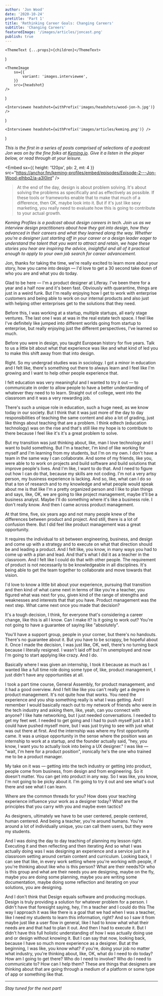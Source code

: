 ```yaml
---
author: 'Jon Wood'
date: '2020-10-24'
pretitle: 'Part 1'
title: 'Rethinking Career Goals: Changing Careers'
subtitle: 'Changing Careers'
featuredImage: '/images/articles/joncast.png'
publish: true
---
```



	<ThemeText {...props}>{children}</ThemeText>
)

	<ThemeImage
		sx={{
			variant: 'images.interviewee',
		}}
		src={headshot}
	/>
)

	<Interviewee headshot={withPrefix('images/headshots/wood-jon-h.jpg')} />
)

	<Interviewee headshot={withPrefix('images/articles/keming.png')} />
)

_This is the first in a series of posts comprised of selections of a podcast Jon was on by the fine folks at [Keming.io](https://www.keming.io/profiles/). Give it a listen in the player below, or read through at your leisure._

<Embed
	sx={{ height: '120px', pb: 2, mt: 4 }}
	src="https://anchor.fm/keming-profiles/embed/episodes/Episode-2---Jon-Wood-elhbq2/a-a3l0int"
/>

> At the end of the day, design is about problem solving. It's about solving the problems as specifically and as effectively as possible. If these tools or frameworks enable that to make that much of a difference, then OK, maybe look into it. But if it's just like sexy marketing, you really need to evaluate how this is going to contribute to your actual growth.

<Keming />

_Keming Profiles is a podcast about design careers in tech. Join us as we interview design practitioners about how they got into design, how they advanced in their careers and what they learned along the way. Whether you're a designer just starting off in your career or a design leader eager to understand the talent that you want to attract and retain, we hope these stories you hear are inspiring the advice, insightful and all of it practical enough to apply to your own job search for career advancement._

Jon, thanks for taking the time, we're really excited to learn more about your story, how you came into design — I'd love to get a 30 second take down of who you are and what you do today.

<Jon />

Glad to be here — I'm a product designer at Liferay. I've been there for a year and a half now and it's been fast. Obviously with quarantine, things are just in a weird funk. But I'm really enjoying how I get to work with enterprise customers and being able to work on our internal products and also just with helping other enterprises get to the solutions that they need.

Before this, I was working at a startup, multiple startups, all early stage ventures. The last one I was at was in the real estate tech space. I feel like I've definitely like jumped into different worlds going from startup to enterprise, but really enjoying just the different perspectives, I've learned so much.

<Keming />

Before you were in design, you taught European history for five years. Talk to us a little bit about what that experience was like and what kind of led you to make this shift away from that into design.

<Jon />

Right. So my undergrad studies was in sociology. I got a minor in education and I felt like, there's something out there to always learn and I feel like I'm growing and I want to help other people experience that. 

I felt education was very meaningful and I wanted to try it out — to communicate in order to allow people to have a better understanding of whatever they need to to learn. Straight out of college, went into the classroom and it was a very rewarding job. 

There's such a unique role in education, such a huge need, as we know today in our society. But I think that it was just more of the day to day responsibilities of teaching the same content and also a lot of grading, just like things about teaching that are a problem. I think edtech (education technology) was on the rise and that's still like my hope is to contribute to there because I feel like it's it's a great problem to solve.

But my transition was just thinking about, like, man I love technology and I want to build something. But I'm a teacher, I'm kind of like working for myself and I'm learning from my students, but I'm on my own. I don't have a team in the same way I can collaborate. And some of my friends, like you, were able to to work on projects and build software and build solutions that improve people's lives. And I'm like, I want to do that. And I need to figure out how I can do that, because my skills are not coding. I'm not a very artsy person, my business experience is lacking. And so, like, what can I do so that a ton of research and to my knowledge and what people would speak about me is that like I'm a pretty organized person and I like to plan things and says, like, OK, we are going to like project management, maybe it'll be a business analyst. Maybe I'll do something where it's like a business role. I don't really know. And then I came across product management. 

At that time, five, six years ago and not many people knew of the differences between product and project. And still, there is a lot of confusion there. But I did feel like product management was a great opportunity. 

It requires the individual to sit between engineering, business, and design and come up with a strategy and to execute on what that direction should be and leading a product. And I felt like, you know, in many ways you had to come up with a plan and lead. And that's what I did it as a teacher in the classroom. And I felt like I could do that with other people. The requirement of product is not necessarily to be knowledgeable in all disciplines. It's being able to get the team together to collaborate and move towards that vision.

<Keming />

I'd love to know a little bit about your experience, pursuing that transition and then kind of what came next in terms of like you're a teacher, you figured what was next for you, given kind of the range of strengths and weaknesses and interests that that you have. Product management was the next step. What came next once you made that decision?

<Jon />

It's a tough decision, I think, for everyone that's considering a career change, like this is all I know. Can I make it? Is it going to work out? You're not going to have a guarantee of saying like "absolutely".

You'll have a support group, people in your corner, but there's no handouts. There's no guarantee about it. But you have to be scrappy, be hopeful about it. Once I made the decision, I was just like, OK, well, there's no turning back because I literally resigned. I wasn't laid off but I'm unemployed and now I'm going to start applying like crazy. And I do. 

Basically where I was given an internship, I took it because as much as I wanted like a full time role doing some type of, like, product management, I just didn't have any opportunities at all.

I took a part time course, General Assembly, for product management, and it had a good overview. And I felt like like you can't really get a degree in product management. It's not quite how that works. You need the experience and you ship something really is what I was getting. And I remember I would basically reach out to my network of friends who were in the tech industry and asking them, like, yeah, can you connect with anyone? I like hate networking, but I just needed conversations. I needed to get my feet wet. I needed to get going and I had to push myself just a bit. I could have pushed myself more, but I was just trying to see with just what was out there at first. And the internship was where my first opportunity came. It was a unique opportunity in the sense where the position was an internship to work at a startup, and the founder actually said, "hey, you know, I want you to actually look into being a UX designer." I was like — "wait, I'm here for a product position", ironically he's the one who trained me to be a product manager.

My take on it was — getting into the tech industry or getting into product,  people come from business, from design and from engineering. So it doesn't matter. You can get into product in any way. So I was like, you know, I'm not going to be picky about it. I'm going to try it out and see what's out there and see what I can learn.

<Keming />

Where are the common threads for you? How does your teaching experience influence your work as a designer today? What are the principles that you carry with you and maybe even tactics?

<Jon />

As designers, ultimately we have to be user centered, people centered, human centered. And being a teacher, you're around humans. You're around a lot of individually unique, you can call them users, but they were my students.

And I was doing the day to day teaching of planning my lesson right. Executing it and then reflecting and then iterating And so what I was actually doing was I was designing an experience and a service just in a classroom setting around certain content and curriculum. Looking back, I can see that like, in every work setting where you're working with people, if you're thinking about like who is this person? What are their needs?Or who is this group and what are their needs you are designing, maybe on the fly, maybe you are doing some planning, maybe you are writing some documentation, maybe doing some reflection and iterating on your solutions, you are designing.

And I don't think that Design equals software and producing mockups. Design is truly providing a solution for whatever problem for a person. I didn't have that foresight saying, hey, I'm a teacher and I could do this The way I approach it was like there is a goal that we had when I was a teacher, like I need my students to learn this information, right? And so I saw it from maybe just like a user flow in general, like I had to know what what their needs are and that had to plan it out. And then I had to execute it. But I didn't have this full holistic understanding of how I was actually doing use and or design without knowing it. But I can say that now, looking back, because I have so much more experience as a designer. But at the beginning, I was like, you know what? if you're, doing your job no matter what industry, you're thinking about, like, OK, what do I need to do today? How am I going to get there? Who do I need to involve? Who do I need to communicate to? How can I help them? These are things that designers are thinking about that are going through a medium of a platform or some type of app or something like that.

---

_Stay tuned for the next part!_